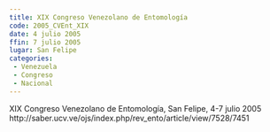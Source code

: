 ```yaml
---
title: XIX Congreso Venezolano de Entomología
code: 2005_CVEnt_XIX
date: 4 julio 2005
ffin: 7 julio 2005
lugar: San Felipe
categories:
 - Venezuela
 - Congreso
 - Nacional
---
```

XIX Congreso Venezolano de Entomología, San Felipe, 4-7 julio 2005
http://saber.ucv.ve/ojs/index.php/rev_ento/article/view/7528/7451
